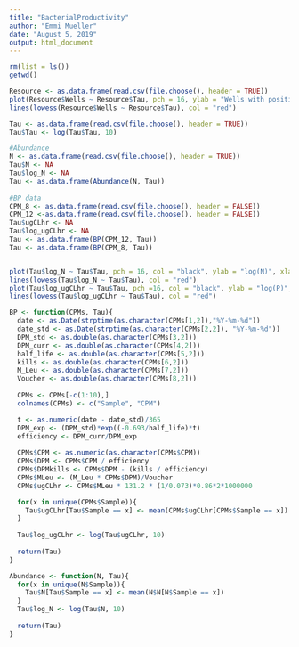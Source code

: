 ```yaml
---
title: "BacterialProductivity"
author: "Emmi Mueller"
date: "August 5, 2019"
output: html_document
---
```


```r
rm(list = ls())
getwd()

```

```r
Resource <- as.data.frame(read.csv(file.choose(), header = TRUE))
plot(Resource$Wells ~ Resource$Tau, pch = 16, ylab = "Wells with positive response", xlab = expression(paste("log(", tau, ")")))
lines(lowess(Resource$Wells ~ Resource$Tau), col = "red")

Tau <- as.data.frame(read.csv(file.choose(), header = TRUE))
Tau$Tau <- log(Tau$Tau, 10)

#Abundance
N <- as.data.frame(read.csv(file.choose(), header = TRUE))
Tau$N <- NA
Tau$log_N <- NA
Tau <- as.data.frame(Abundance(N, Tau))
  
#BP data
CPM_8 <- as.data.frame(read.csv(file.choose(), header = FALSE))
CPM_12 <-as.data.frame(read.csv(file.choose(), header = FALSE))
Tau$ugCLhr <- NA
Tau$log_ugCLhr <- NA
Tau <- as.data.frame(BP(CPM_12, Tau))
Tau <- as.data.frame(BP(CPM_8, Tau))


plot(Tau$log_N ~ Tau$Tau, pch = 16, col = "black", ylab = "log(N)", xlab = expression(paste("log(",tau,")")), main = "Abundance")
lines(lowess(Tau$log_N ~ Tau$Tau), col = "red")
plot(Tau$log_ugCLhr ~ Tau$Tau, pch =16, col = "black", ylab = "log(P)", xlab = expression(paste("log(",tau,")")), main = "Productivity")
lines(lowess(Tau$log_ugCLhr ~ Tau$Tau), col = "red")
```

```r
BP <- function(CPMs, Tau){
  date <- as.Date(strptime(as.character(CPMs[1,2]),"%Y-%m-%d"))
  date_std <- as.Date(strptime(as.character(CPMs[2,2]), "%Y-%m-%d"))
  DPM_std <- as.double(as.character(CPMs[3,2]))
  DPM_curr <- as.double(as.character(CPMs[4,2]))
  half_life <- as.double(as.character(CPMs[5,2]))
  kills <- as.double(as.character(CPMs[6,2]))
  M_Leu <- as.double(as.character(CPMs[7,2]))
  Voucher <- as.double(as.character(CPMs[8,2]))
  
  CPMs <- CPMs[-c(1:10),]
  colnames(CPMs) <- c("Sample", "CPM")

  t <- as.numeric(date - date_std)/365
  DPM_exp <- (DPM_std)*exp((-0.693/half_life)*t)
  efficiency <- DPM_curr/DPM_exp
  
  CPMs$CPM <- as.numeric(as.character(CPMs$CPM))
  CPMs$DPM <- CPMs$CPM / efficiency
  CPMs$DPMkills <- CPMs$DPM - (kills / efficiency)
  CPMs$MLeu <- (M_Leu * CPMs$DPM)/Voucher
  CPMs$ugCLhr <- CPMs$MLeu * 131.2 * (1/0.073)*0.86*2*1000000

  for(x in unique(CPMs$Sample)){
    Tau$ugCLhr[Tau$Sample == x] <- mean(CPMs$ugCLhr[CPMs$Sample == x])
  }
  
  Tau$log_ugCLhr <- log(Tau$ugCLhr, 10)
  
  return(Tau)
}
```

```r
Abundance <- function(N, Tau){
  for(x in unique(N$Sample)){
    Tau$N[Tau$Sample == x] <- mean(N$N[N$Sample == x])
  }
  Tau$log_N <- log(Tau$N, 10)
  
  return(Tau)
}
```
